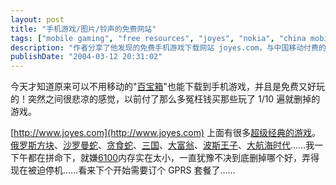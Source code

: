 ```yaml
---
layout: post
title: "手机游戏/图片/铃声的免费网站"
tags: ["mobile gaming", "free resources", "joyes", "nokia", "china mobile", "gprs", "mobile internet", "video games", "downloads", "tech tips"]
description: "作者分享了他发现的免费手机游戏下载网站 joyes.com，与中国移动付费的“百宝箱”服务相比，能够免费下载经典游戏如俄罗斯方块、沙罗曼蛇、大富翁等。文章表达了对之前花钱购买游戏的遗憾，并提到由于 Nokia 6100 内存有限导致需要选择性下载游戏的问题。"
publishDate: "2004-03-12 20:31:02"
---
```


今天才知道原来可以不用移动的"[百宝箱](http://www.chinamobile.com/YDYW/hyyw.asp?classid=1&ClassChild_ID=14&Array_ID=123)"也能下载到手机游戏，并且是免费又好玩的！突然之间很悲凉的感觉，以前付了那么多冤枉钱买那些玩了 1/10 遍就删掉的游戏。

[http://www.joyes.com](http://www.joyes.com) 上面有很多[超级经典的游戏](http://www.joyes.com/mobilegame_good.asp)。[俄罗斯方块](http://www.joyes.com/search_game.asp?class=name&key=俄罗斯方块)、[沙罗曼蛇](http://www.joyes.com/search_game.asp?class=name&key=沙罗曼蛇)、[贪食蛇](http://www.joyes.com/search_game.asp?class=name&key=贪食蛇)、[三国](http://www.joyes.com/search_game.asp?class=name&key=三国)、[大富翁](http://www.joyes.com/search_game.asp?class=name&key=大富翁)、[波斯王子](http://www.joyes.com/search_game.asp?class=name&key=波斯王子)、[大航海时代](http://www.joyes.com/search_game.asp?class=name&key=大航海时代)……我一下午都在拼命下，就嫌[6100](http://www.nokia.com/nokia/0,,4377,00.html)内存实在太小，一直犹豫不决到底删掉哪个好，弄得现在被迫停机……看来下个开始需要订个 GPRS 套餐了……

